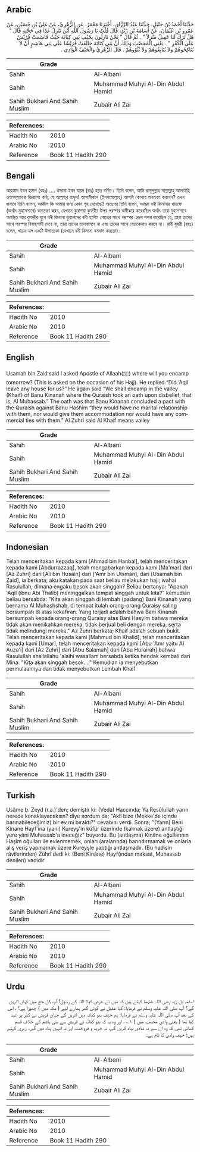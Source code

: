 ## Arabic


<div dir="rtl" lang="ar" style={{fontSize:'larger',backgroundColor:'#f8f9fa',padding:20}}>
حَدَّثَنَا أَحْمَدُ بْنُ حَنْبَلٍ، حَدَّثَنَا عَبْدُ الرَّزَّاقِ، أَخْبَرَنَا مَعْمَرٌ، عَنِ الزُّهْرِيِّ، عَنْ عَلِيِّ بْنِ حُسَيْنٍ، عَنْ عَمْرِو بْنِ عُثْمَانَ، عَنْ أُسَامَةَ بْنِ زَيْدٍ، قَالَ قُلْتُ يَا رَسُولَ اللَّهِ أَيْنَ تَنْزِلُ غَدًا فِي حَجَّتِهِ قَالَ ‏"‏ هَلْ تَرَكَ لَنَا عَقِيلٌ مَنْزِلاً ‏"‏ ‏.‏ ثُمَّ قَالَ ‏"‏ نَحْنُ نَازِلُونَ بِخَيْفِ بَنِي كِنَانَةَ حَيْثُ قَاسَمَتْ قُرَيْشٌ عَلَى الْكُفْرِ ‏"‏ ‏.‏ يَعْنِي الْمُحَصَّبَ وَذَلِكَ أَنَّ بَنِي كِنَانَةَ حَالَفَتْ قُرَيْشًا عَلَى بَنِي هَاشِمٍ أَنْ لاَ يُنَاكِحُوهُمْ وَلاَ يُبَايِعُوهُمْ وَلاَ يُئْوُوهُمْ ‏.‏ قَالَ الزُّهْرِيُّ وَالْخَيْفُ الْوَادِي ‏.‏
</div>
<div style={{backgroundColor:'#f8f9fa',padding:20, marginBottom: 10}}><table> <thead> <tr> <th>Grade</th> <th></th> </tr> </thead> <tbody> <tr><td>Sahih</td><td>Al-Albani</td></tr><tr><td>Sahih</td><td>Muhammad Muhyi Al-Din Abdul Hamid</td></tr><tr><td>Sahih Bukhari And Sahih Muslim</td><td>Zubair Ali Zai</td></tr></tbody></table><table> <thead> <tr> <th>References:</th> <th></th> </tr> </thead> <tbody><tr><td>Hadith No</td><td>2010</td></tr><tr><td>Arabic No</td><td>2010</td></tr><tr><td>Reference</td><td>Book 11 Hadith 290</td></tr></tbody></table></div>

## Bengali


<div dir="ltr" lang="bn" style={{fontSize:'larger',backgroundColor:'#f8f9fa',padding:20}}>
আহমাদ ইবন হাম্বল (রহঃ) .... উসামা ইবন যায়দ (রাঃ) হতে বর্ণিত। তিনি বলেন, আমি রাসূলুল্লাহ সাল্লাল্লাহু আলাইহি ওয়াসাল্লামকে জিজ্ঞাসা করি, হে আল্লাহ্‌র রাসুল! আগামীকাল (ইনশাআল্লাহ্) আপনি কোথায় অবতরণ করবেন? তখন জবাবে তিনি বলেন, আকীল কি আমার জন্য কোন গৃহ রেখেছে? অতঃপর তিনি বলেন, আমরা বনী কিনানার খায়ফে (অর্থাৎ মুহাসসাবে) অবতরণ করব, যেখানে কুরাশরা কুফরীর উপর পরস্পর অঙ্গীকার করেরছিল অর্থাৎ তারা মুহাসসাবে অবস্থিত আর কুফরীর যুগে বনী কিনানা কুরাশদের বনী হাশিম গোত্রের সাথে পরস্পর এরূপ শপথ করেছিল যে, তারা তাদের সাথে পরস্পর বিবাহশাদী দেবে না, তারা তাদের ভালবাসবে না এবং তাদের সাথে বেচাকেনাও করবে না। রাবী যুহরী (রহঃ) বলেন, খায়ফ হল একটি উপাত্যকা (যেখানে বনী কিনানা বসবাস করতো)।
</div>
<div style={{backgroundColor:'#f8f9fa',padding:20, marginBottom: 10}}><table> <thead> <tr> <th>Grade</th> <th></th> </tr> </thead> <tbody> <tr><td>Sahih</td><td>Al-Albani</td></tr><tr><td>Sahih</td><td>Muhammad Muhyi Al-Din Abdul Hamid</td></tr><tr><td>Sahih Bukhari And Sahih Muslim</td><td>Zubair Ali Zai</td></tr></tbody></table><table> <thead> <tr> <th>References:</th> <th></th> </tr> </thead> <tbody><tr><td>Hadith No</td><td>2010</td></tr><tr><td>Arabic No</td><td>2010</td></tr><tr><td>Reference</td><td>Book 11 Hadith 290</td></tr></tbody></table></div>

## English


<div dir="ltr" lang="en" style={{fontSize:'larger',backgroundColor:'#f8f9fa',padding:20}}>
Usamah bin Zaid said I asked Apostle of Allaah(ﷺ) where will you encamp tomorrow? (This is asked on the occasion of his Hajj). He replied “Did ‘Aqil leave any house for us?” He again said “We shall encamp in the valley (Khaif) of Banu Kinanah where the Quraish took an oath upon disbelief, that is, Al Muhassab.” The oath was that Banu Kinanah concluded a pact with the Quraish against Banu Hashim “they would have no marital relationship with them, nor would give them accommodation nor would have any commercial ties with them.” Al Zuhri said Al Khaif means valley
</div>
<div style={{backgroundColor:'#f8f9fa',padding:20, marginBottom: 10}}><table> <thead> <tr> <th>Grade</th> <th></th> </tr> </thead> <tbody> <tr><td>Sahih</td><td>Al-Albani</td></tr><tr><td>Sahih</td><td>Muhammad Muhyi Al-Din Abdul Hamid</td></tr><tr><td>Sahih Bukhari And Sahih Muslim</td><td>Zubair Ali Zai</td></tr></tbody></table><table> <thead> <tr> <th>References:</th> <th></th> </tr> </thead> <tbody><tr><td>Hadith No</td><td>2010</td></tr><tr><td>Arabic No</td><td>2010</td></tr><tr><td>Reference</td><td>Book 11 Hadith 290</td></tr></tbody></table></div>

## Indonesian


<div dir="ltr" lang="id" style={{fontSize:'larger',backgroundColor:'#f8f9fa',padding:20}}>
Telah menceritakan kepada kami [Ahmad bin Hanbal], telah menceritakan kepada kami [Abdurrazzaq], telah mengabarkan kepada kami [Ma'mar] dari [Az Zuhri] dari [Ali bin Husain] dari ['Amr bin Utsman], dari [Usamah bin Zaid], ia berkata; aku katakan pada saat beliau melakukan haji; wahai Rasulullah, dimana engaku besok akan singgah? Beliau bertanya: "Apakah 'Aqil (ibnu Abi Thalib) meninggalkan tempat singgah untuk kita?" kemudian beliau bersabda: "Kita akan singgah di lembah (padang) Bani Kinanah yang bernama Al Muhashshab, di tempat itulah orang-orang Quraisy saling bersumpah di atas kekafiran. Yang terjadi adalah bahwa Bani Kinanah bersumpah kepada orang-orang Quraisy atas Bani Hasyim bahwa mereka tidak akan menikahkan mereka, tidak berjual beli dengan mereka, serta tidak melindungi mereka." Az Zuhri berkata; Khaif adalah sebuah bukit. Telah menceritakan kepada kami [Mahmud bin Khalid], telah menceritakan kepada kami [Umar], telah menceritakan kepada kami [Abu 'Amr yaitu Al Auza'i] dari [Az Zuhri] dari [Abu Salamah] dari [Abu Hurairah] bahwa Rasulullah shallallahu 'alaihi wasallam bersabda ketika hendak kembali dari Mina: "Kita akan singgah besok…." Kemudian ia menyebutkan permulaannya dan tidak menyebutkan Lembah Khaif
</div>
<div style={{backgroundColor:'#f8f9fa',padding:20, marginBottom: 10}}><table> <thead> <tr> <th>Grade</th> <th></th> </tr> </thead> <tbody> <tr><td>Sahih</td><td>Al-Albani</td></tr><tr><td>Sahih</td><td>Muhammad Muhyi Al-Din Abdul Hamid</td></tr><tr><td>Sahih Bukhari And Sahih Muslim</td><td>Zubair Ali Zai</td></tr></tbody></table><table> <thead> <tr> <th>References:</th> <th></th> </tr> </thead> <tbody><tr><td>Hadith No</td><td>2010</td></tr><tr><td>Arabic No</td><td>2010</td></tr><tr><td>Reference</td><td>Book 11 Hadith 290</td></tr></tbody></table></div>

## Turkish


<div dir="ltr" lang="tr" style={{fontSize:'larger',backgroundColor:'#f8f9fa',padding:20}}>
Usâme b. Zeyd (r.a.)'den; demiştir ki: (Veda) Haccında; Ya Resûlullah yarın nerede konaklayacaksın? diye sordum da; "Akîl bize (Mekke'de içinde barınabileceğimiz) bir ev mi bıraktı?" cevabını verdi. Sonra; "(Yarın) Beni Kinane Hayf'ina (yani) Kureyş'in küfür üzerinde (kalmak üzere) antlaştığı yere yâni Muhassab'a ineceğiz" buyurdu. Bu (antlaşma) Kinâne oğullarının Haşîm oğulları ile evlenmemek, onları (aralarında) barındırmamak ve onlarla alış veriş yapmamak üzere Kureyşle yaptığı antlaşmadır. (Bu hadisin râvilerinden) Zührî dedi ki: (Beni Kinâne) Hayf(ından maksat, Muhassab denilen) vadidir
</div>
<div style={{backgroundColor:'#f8f9fa',padding:20, marginBottom: 10}}><table> <thead> <tr> <th>Grade</th> <th></th> </tr> </thead> <tbody> <tr><td>Sahih</td><td>Al-Albani</td></tr><tr><td>Sahih</td><td>Muhammad Muhyi Al-Din Abdul Hamid</td></tr><tr><td>Sahih Bukhari And Sahih Muslim</td><td>Zubair Ali Zai</td></tr></tbody></table><table> <thead> <tr> <th>References:</th> <th></th> </tr> </thead> <tbody><tr><td>Hadith No</td><td>2010</td></tr><tr><td>Arabic No</td><td>2010</td></tr><tr><td>Reference</td><td>Book 11 Hadith 290</td></tr></tbody></table></div>

## Urdu


<div dir="rtl" lang="ur" style={{fontSize:'larger',backgroundColor:'#f8f9fa',padding:20}}>
اسامہ بن زید رضی اللہ عنہما کہتے ہیں کہ میں نے عرض کیا: اللہ کے رسول! آپ کل حج میں کہاں اتریں گے؟ آپ صلی اللہ علیہ وسلم نے فرمایا: کیا عقیل نے کوئی گھر ہمارے لیے ( مکہ میں ) چھوڑا ہے؟ ، اس کے بعد آپ صلی اللہ علیہ وسلم نے فرمایا: ہم خیف بنو کنانہ میں اتریں گے جہاں قریش نے کفر پر عہد کیا تھا ( یعنی وادی محصب میں ) ۱؎ ، اور وہ یہ کہ بنو کنانہ نے قریش سے بنی ہاشم کے خلاف قسم کھائی تھی کہ وہ ان سے نہ شادی بیاہ کریں گے، نہ خرید و فروخت، اور نہ انہیں پناہ دیں گے۔ زہری کہتے ہیں: خیف وادی کا نام ہے۔
</div>
<div style={{backgroundColor:'#f8f9fa',padding:20, marginBottom: 10}}><table> <thead> <tr> <th>Grade</th> <th></th> </tr> </thead> <tbody> <tr><td>Sahih</td><td>Al-Albani</td></tr><tr><td>Sahih</td><td>Muhammad Muhyi Al-Din Abdul Hamid</td></tr><tr><td>Sahih Bukhari And Sahih Muslim</td><td>Zubair Ali Zai</td></tr></tbody></table><table> <thead> <tr> <th>References:</th> <th></th> </tr> </thead> <tbody><tr><td>Hadith No</td><td>2010</td></tr><tr><td>Arabic No</td><td>2010</td></tr><tr><td>Reference</td><td>Book 11 Hadith 290</td></tr></tbody></table></div>